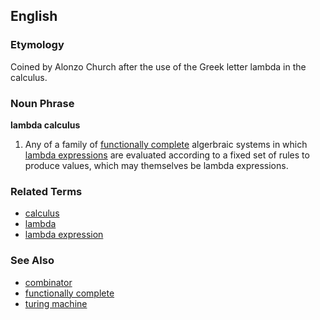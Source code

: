 ==English==

===Etymology===
Coined by Alonzo Church after the use of the Greek letter lambda in the calculus. <!-- Assuming Church named as well as invented the calculus --> {{pleasecheck}}

===Noun Phrase===
'''lambda calculus'''

# {{comptheory}} Any of a family of [[functionally complete]] algerbraic systems in which [[lambda expression]]s are evaluated according to a fixed set of rules to produce values, which may themselves be lambda expressions.

===Related Terms===
*[[calculus]]
*[[lambda]]
*[[lambda expression]]

===See Also===
*[[combinator]]
*[[functionally complete]]
*[[turing machine]]